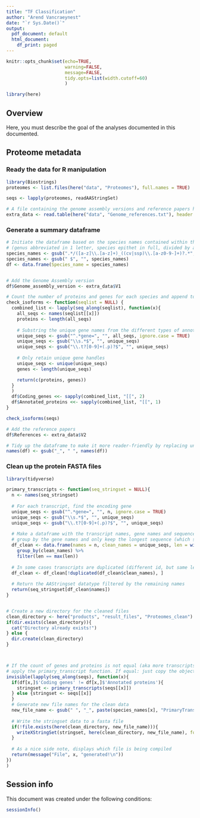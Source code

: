 ```yaml
---
title: "TF Classification"
author: "Arend Vancraeynest"
date: "`r Sys.Date()`"
output:
  pdf_document: default
  html_document:
    df_print: paged
---
```


```r
knitr::opts_chunk$set(echo=TRUE,
                      warning=FALSE, 
                      message=FALSE,
                      tidy.opts=list(width.cutoff=60)
                      )
```

```r
library(here)
```

## Overview

Here, you must describe the goal of the analyses documented in this documented.

## Proteome metadata
### Ready the data for R manipulation
```r
library(Biostrings)
proteomes <- list.files(here("data", "Proteomes"), full.names = TRUE)

seqs <- lapply(proteomes, readAAStringSet)

# A file containing the genome assembly versions and reference papers has been made manually 
extra_data <- read.table(here("data", "Genome_references.txt"), header = FALSE, sep = "\t")
```


### Generate a summary dataframe
```r
# Initiate the dataframe based on the species names contained within the file names 
# (genus abbreviated in 1 letter, species epithet in full, divided by a '.')
species_names <- gsub(".*/([a-z]\\.[a-z]+)_((cv|ssp)\\.[a-z0-9-]+)?.*", "\\1 \\2", proteomes, ignore.case = TRUE)
species_names <- gsub(" $", "", species_names)
df <- data.frame(Species_name = species_names)


# Add the Genome Assembly version
df$Genome_assembly_version <- extra_data$V1

# Count the number of proteins and genes for each species and append to an initiated dataframe
check_isoforms <- function(seqlist = NULL) {
  combined_list <- lapply(seq_along(seqlist), function(x){
    all_seqs <- names(seqlist[[x]])
    proteins <- length(all_seqs)
    
    # Substring the unique gene names from the different types of annotation
    unique_seqs <- gsub("^.*gene=", "", all_seqs, ignore.case = TRUE)
    unique_seqs <- gsub("\\s.*$", "", unique_seqs)
    unique_seqs <- gsub("\\.t?[0-9]+(.p)?$", "", unique_seqs)
    
    # Only retain unique gene handles
    unique_seqs <- unique(unique_seqs)
    genes <- length(unique_seqs)

    return(c(proteins, genes))
  }
  )
  df$Coding_genes <<- sapply(combined_list, "[[", 2)
  df$Annotated_proteins <<- sapply(combined_list, "[[", 1)
}

check_isoforms(seqs)

# Add the reference papers
df$References <- extra_data$V2

# Tidy up the dataframe to make it more reader-friendly by replacing underscores by spaces in the headers
names(df) <- gsub("_", " ", names(df))
```


### Clean up the protein FASTA files
```r
library(tidyverse)

primary_transcripts <- function(seq_stringset = NULL){
  n <- names(seq_stringset)
  
  # For each transcript, find the encoding gene
  unique_seqs <- gsub("^.*gene=", "", n, ignore.case = TRUE)
  unique_seqs <- gsub("\\s.*$", "", unique_seqs)
  unique_seqs <- gsub("\\.t?[0-9]+(.p)?$", "", unique_seqs)
  
  # Make a dataframe with the transcript names, gene names and sequence lengths
  # group by the gene names and only keep the longest sequence (which should by the primary)
  df_clean <- data.frame(names = n, clean_names = unique_seqs, len = width(seq_stringset)) %>% 
    group_by(clean_names) %>% 
    filter(len == max(len))
  
  # In some cases transcripts are duplicated (different id, but same length & sequence) --> keep only the first
  df_clean <- df_clean[!duplicated(df_clean$clean_names), ]
  
  # Return the AAStringset datatype filtered by the remaining names
  return(seq_stringset[df_clean$names])
}


# Create a new directory for the cleaned files
clean_directory <- here("products", "result_files", "Proteomes_clean")
if(dir.exists(clean_directory)){
  cat("Directory already exists!")
} else {
  dir.create(clean_directory)
}



# If the count of genes and proteins is not equal (aka more transcripts per gene instead of just the primary):
# apply the primary_transcript function. If equal: just copy the object
invisible(lapply(seq_along(seqs), function(x){
  if(df[x,]$'Coding genes' != df[x,]$'Annotated proteins'){
    stringset <- primary_transcripts(seqs[[x]])
  } else {stringset <- seqs[[x]]
  } 
  # Generate new file names for the clean data
  new_file_name <- gsub(" ", "_", paste(species_names[x], "PrimaryTranscript.pep"))
  
  # Write the stringset data to a fasta file
  if(!file.exists(here(clean_directory, new_file_name))){
    writeXStringSet(stringset, here(clean_directory, new_file_name), format = "fasta")
  }
  
  # As a nice side note, displays which file is being compiled
  return(message("File", x, "generated!\n"))
})
)

```


## Session info

This document was created under the following conditions:

```r
sessionInfo()
```
